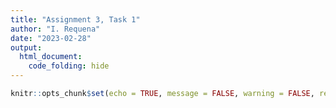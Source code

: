 ```yaml
---
title: "Assignment 3, Task 1"
author: "I. Requena"
date: "2023-02-28"
output: 
  html_document:
    code_folding: hide
---
```


```r
knitr::opts_chunk$set(echo = TRUE, message = FALSE, warning = FALSE, results=FALSE)


```

